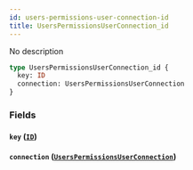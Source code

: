 ```yaml
---
id: users-permissions-user-connection-id
title: UsersPermissionsUserConnection_id
---
```


No description

```graphql
type UsersPermissionsUserConnection_id {
  key: ID
  connection: UsersPermissionsUserConnection
}
```

### Fields

#### `key` ([`ID`](/v1/scalars/id))

#### `connection` ([`UsersPermissionsUserConnection`](/v1/objects/users-permissions-user-connection))
